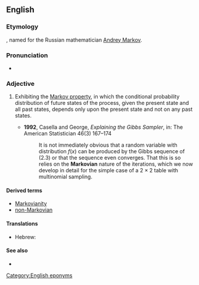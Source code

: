 {{also|markovian}}
==English==

===Etymology===
{{suffix|en|Markov|ian}}, named for the Russian mathematician [[w:Andrey Markov|Andrey Markov]].

===Pronunciation===
* {{a|US}} {{IPA|en|/mɑɹˈkoʊvi.ən/}}

===Adjective===
{{en-adj|-}}

# {{lb|en|statistics|of a process}} Exhibiting the [[w:Markov property|Markov property]], in which the conditional probability distribution of future states of the process, given the present state and all past states, depends only upon the present state and not on any past states.
#* '''1992''', Casella and George, ''Explaining the Gibbs Sampler'', in: The American Statistician 46(3) 167&ndash;174
#*: It is not immediately obvious that a random variable with distribution <math>f(x)</math> can be produced by the Gibbs sequence of (2.3) or that the sequence even converges. That this is so relies on the '''Markovian''' nature of the iterations, which we now develop in detail for the simple case of a 2 &times; 2 table with multinomial sampling.

====Derived terms====
* [[Markovianity]]
* [[non-Markovian]]

====Translations====
{{trans-top|Exhibiting the Markov property}}
* Hebrew: {{t|he|מרקובי|tr=markóvi}}
{{trans-mid}}
{{trans-bottom}}

====See also====
* {{pedia|Markov property}}

[[Category:English eponyms]]